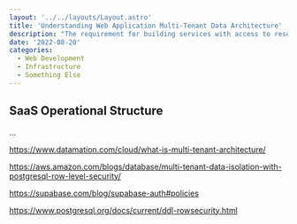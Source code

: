 ```yaml
---
layout: '../../layouts/Layout.astro'
title: 'Understanding Web Application Multi-Tenant Data Architecture'
description: "The requirement for building services with access to resources isolated by customer requires careful consideration."
date: '2022-08-20'
categories:
  - Web Development
  - Infrastructure
  - Something Else
---
```


<article class="prose prose-base">




## SaaS Operational Structure

...

https://www.datamation.com/cloud/what-is-multi-tenant-architecture/


https://aws.amazon.com/blogs/database/multi-tenant-data-isolation-with-postgresql-row-level-security/

https://supabase.com/blog/supabase-auth#policies

https://www.postgresql.org/docs/current/ddl-rowsecurity.html





</article>
